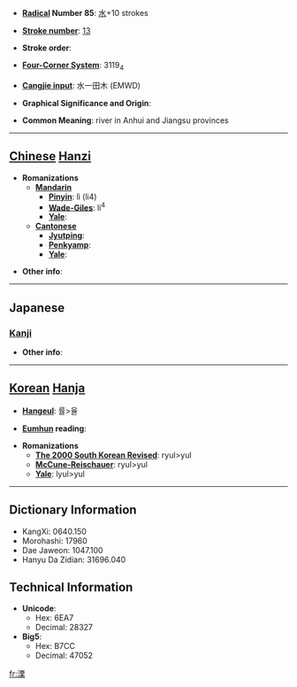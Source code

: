 * '''[[Wiktionary:Chinese radical index| Radical]] Number 85''': [[Wiktionary:Chinese radical index 水|水]]+10 strokes

* '''[[Wiktionary:Chinese total strokes index|Stroke number]]''': [[Wiktionary:Chinese total strokes index 13|13]]

* '''Stroke order''': 

* '''[[Wiktionary:Chinese four corner index|Four-Corner System]]''': 3119<sub>4</sub>

* '''[[Wiktionary:Chinese Cangjie index|Cangjie input]]''': 水一田木 (EMWD)

* '''Graphical Significance and Origin''': 

* '''Common Meaning''': river in Anhui and Jiangsu provinces

----

== [[Chinese]] [[Hanzi]] ==

* '''Romanizations'''
** '''[[Mandarin]]'''
*** '''[[Pinyin]]''': lì (li4)
*** '''[[Wade-Giles]]''': li<sup>4</sup>
*** '''[[Yale]]''': 
** '''[[Cantonese]]'''
*** '''[[Jyutping]]''':
*** '''[[Penkyamp]]''': 
*** '''[[Yale]]''': 

* '''Other info''': 

----

==Japanese==
===[[Kanji]]===
{{kanji|on readings=[[りつ]] (ritsu), [[りち]] (richi)
|kun readings=
}}

* '''Other info''':  

----

== [[Korean]] [[Hanja]] ==

* '''[[Hangeul]]''': 률>율

* '''[[Eumhun]] reading''': 

* '''Romanizations'''
** '''[[The 2000 South Korean Revised Romanization|The 2000 South Korean Revised]]''': ryul>yul
** '''[[McCune-Reischauer]]''': ryul>yul
** '''[[Yale]]''': lyul>yul

----

== Dictionary Information ==

* KangXi: 0640.150
* Morohashi: 17960
* Dae Jaweon: 1047.100
* Hanyu Da Zidian: 31696.040

== Technical Information ==

* '''Unicode''':
** Hex: 6EA7
** Decimal: 28327
* '''Big5''':
** Hex: B7CC
** Decimal: 47052

[[fr:溧]]
